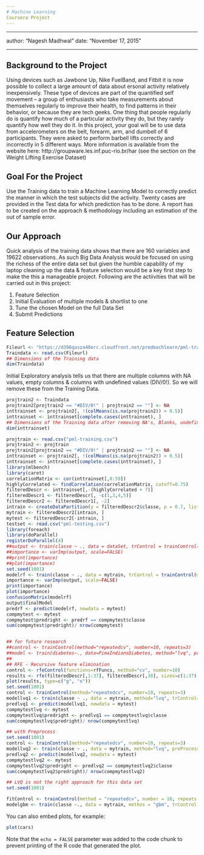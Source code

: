 ```yaml
---
# Machine Learning 
Coursera Project  
---
```


---

author: "Nagesh Madhwal"
date: "November 17, 2015"

---

## Background to the Project

Using devices such as Jawbone Up, Nike FuelBand, and Fitbit it is now possible to collect a large amount of data about ersonal activity relatively inexpensively. These type of devices are part of the quantified self movement – a group of enthusiasts who take measurements about themselves regularly to improve their health, to find patterns in their behavior, or because they are tech geeks. One thing that people regularly do is quantify how much of a particular activity they do, but they rarely quantify how well they do it. In this project, your goal will be to use data from accelerometers on the belt, forearm, arm, and dumbell of 6 participants. They were asked to perform barbell lifts correctly and incorrectly in 5 different ways. More information is available from the website here: http://groupware.les.inf.puc-rio.br/har (see the section on the Weight Lifting Exercise Dataset)

## Goal For the Project

Use the Training data to train a Machine Learning Model to correctly predict the manner in which the test subjects did the activity. Twenty cases are provided in the Test data for which prediction has to be done. A report has to be created on the approach & methodology including an estimation of the out of sample error.

## Our Approach 

Quick analysis of the training data shows that there are 160 variables and 19622 observations. As such Big Data Analysis would be focused on using the richess of the entire data set but given the humble capability of my laptop cleaning up the data & feature selection would be a key first step to make the this a manageable project. Following are the actiivities that will be carried out in this project:

1) Feature Selection
2) Initial Evaluation of multiple models & shortlist to one
3) Tune the chosen Model on the full Data Set
4) Submit Predictions

## Feature Selection

```r
Fileurl <- "https://d396qusza40orc.cloudfront.net/predmachlearn/pml-training.csv"
Traindata <- read.csv(Fileurl)
## Dimensions of the Training data
dim(Traindata)
```


Initial Exploratory analysis tells us that there are multiple columns with NA values, empty columns & columns with undefined values (DIV/0!). So we will remove these from the Training Data.

```r
projtrain2 <- Traindata
projtrain2[projtrain2 == "#DIV/0!" | projtrain2 == ""] <- NA
inttrainset <- projtrain2[, !(colMeans(is.na(projtrain2)) > 0.5)]
inttrainset <- inttrainset[complete.cases(inttrainset), ]
## Dimensions of the Training data after removing NA's, Blanks, undefined
dim(inttrainset)
```

```r
projtrain <- read.csv("pml-training.csv")
projtrain2 <- projtrain
projtrain2[projtrain2 == "#DIV/0!" | projtrain2 == ""] <- NA
inttrainset <- projtrain2[, !(colMeans(is.na(projtrain2)) > 0.5)]
inttrainset <- inttrainset[complete.cases(inttrainset), ]
library(mlbench)
library(caret)
correlationMatrix <- cor(inttrainset[,8:59])
highlyCorrelated <- findCorrelation(correlationMatrix, cutoff=0.75)
filteredDescr <- inttrainset[,-(highlyCorrelated + 7)]
filteredDescr1 <- filteredDescr[, -c(1,3,4,5)]
filteredDescr2 <- filteredDescr1[, -2]
intrain <- createDataPartition(y = filteredDescr2$classe, p = 0.7, list = FALSE)
mytrain <- filteredDescr2[intrain, ]
mytest <- filteredDescr2[-intrain, ]
testset <- read.csv("pml-testing.csv")
library(foreach)
library(doParallel)
registerDoParallel(4)
##output <- train(classe ~ ., data = dataSet, trControl = trainControl(method = "cv", number = 3))
##importance <- varImp(output, scale=FALSE)
##print(importance)
##plot(importance)
set.seed(1001)
modelrf <- train(classe ~ ., data = mytrain, trControl = trainControl(method = "cv", number = 10))
importance <- varImp(output, scale=FALSE)
print(importance)
plot(importance)
confusionMatrix(modelrf)
output$finalModel
predrf <- predict(modelrf, newdata = mytest)
compmytest <- mytest
compmytest$predright <- predrf == compmytest$classe
sum(compmytest$predright)/ nrow(compmytest)


## for future research
##control <- trainControl(method="repeatedcv", number=10, repeats=3)
##model <- train(diabetes~., data=PimaIndiansDiabetes, method="lvq", preProcess="scale", trControl=control)
##
## RFE - Recursive feature elimination
control <- rfeControl(functions=rfFuncs, method="cv", number=10)
results <- rfe(filteredDescr[,1:37], filteredDescr[,38], sizes=c(1:37), rfeControl=control)
plot(results, type=c("g", "o"))
set.seed(1001)
control <- trainControl(method="repeatedcv", number=10, repeats=3)
modellvq1 <- train(classe ~ ., data = mytrain, method="lvq", trControl=control, tuneLength= 5)
predlvq1 <- predict(modellvq1, newdata = mytest)
compmytestlvq <- mytest
compmytestlvq$predright <- predlvq1 == compmytestlvq$classe
sum(compmytestlvq$predright)/ nrow(compmytestlvq)

## with Preprocess
set.seed(1001)
control <- trainControl(method="repeatedcv", number=10, repeats=3)
modellvq2 <- train(classe ~ ., data = mytrain, method="lvq", preProcess="scale", trControl=control, tuneLength = 5)
predlvq2 <- predict(modellvq2, newdata = mytest)
compmytestlvq2 <- mytest
compmytestlvq2$predright <- predlvq2 == compmytestlvq2$classe
sum(compmytestlvq2$predright)/ nrow(compmytestlvq2)

## LVQ is not the right approach for this data set
set.seed(1001)

fitControl <- trainControl(method = "repeatedcv", number = 10, repeats = 10)
modelgbm <- train(classe ~., data = mytrain, methos = "gbm", trControl = fitControl, verbose = FALSE)
```

You can also embed plots, for example:

```r
plot(cars)
```

Note that the `echo = FALSE` parameter was added to the code chunk to prevent printing of the R code that generated the plot.
